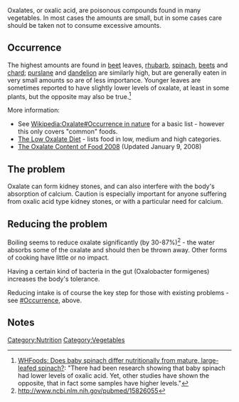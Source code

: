 Oxalates, or oxalic acid, are poisonous compounds found in many vegetables. In most cases the amounts are small, but in some cases care should be taken not to consume excessive amounts. 

== Occurrence ==

The highest amounts are found in [[beet]] leaves, [[rhubarb]], [[spinach]], [[beets]] and [[chard]]; [[purslane]] and [[dandelion]] are similarly high, but are generally eaten in very small amounts so are of less importance. Younger leaves are sometimes reported to have slightly lower levels of oxalate, at least in some plants, but the opposite may also be true.{{fact}}<ref>[http://www.whfoods.com/genpage.php?tname=dailytip&dbid=265 WHFoods: Does baby spinach differ nutritionally from mature, large-leafed spinach?]: "There had been research showing that baby spinach had lower levels of oxalic acid. Yet, other studies have shown the opposite, that in fact some samples have higher levels."</ref> 

More information:
* See [[Wikipedia:Oxalate#Occurrence in nature]] for a basic list - however this only covers "common" foods.
* [http://www.branwen.com/rowan/oxalate.htm The Low Oxalate Diet] - lists food in low, medium and high categories.
* [http://www.ohf.org/docs/Oxalate2008.pdf The Oxalate Content of Food 2008] (Updated January 9, 2008)

== The problem ==

Oxalate can form kidney stones, and can also interfere with the body's absorption of calcium. Caution is especially important for anyone suffering from oxalic acid type kidney stones, or with a particular need for calcium.

== Reducing the problem ==

Boiling seems to reduce oxalate significantly (by 30-87%)<ref>http://www.ncbi.nlm.nih.gov/pubmed/15826055</ref> - the water absorbs some of the oxalate and should then be thrown away. Other forms of cooking have little or no impact.

Having a certain kind of bacteria in the gut (Oxalobacter formigenes{{w|Oxalobacter formigenes}}) increases the body's tolerance.

Reducing intake is of course the key step for those with existing problems - see [[#Occurrence]], above. 

== Notes ==
<small><references/></small>

[[Category:Nutrition]]
[[Category:Vegetables]]